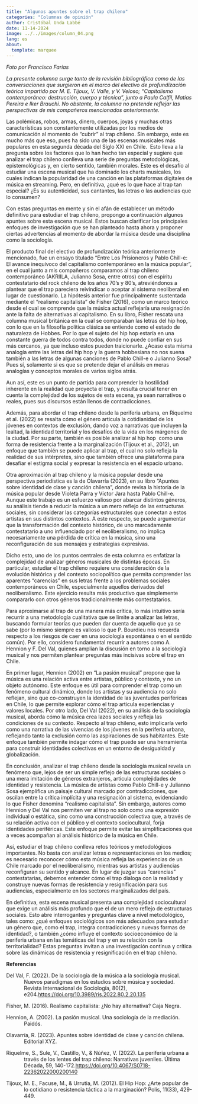 ```yaml
---
title: "Algunos apuntes sobre el trap chileno"
categories: "Columnas de opinión"
author: Cristóbal Unda Labbé
date: 11-14-2024
image: ../../images/column_04.png
lang: es
about: 
  template: marquee
---
```


*Foto por Francisco Farias*

*La presente columna surge tanto de la revisión bibliográfica como de las conversaciones que surgieron en el marco del electivo de profundización teórica impartido por M. E. Tijoux, V. Valle, y V. Veloso; “Capitalismo contemporáneo: destrucción, cuerpo y técnica”, junto a Paula Calfil, Matías Pereira e Iker Brauchi. No obstante, la columna no pretende reflejar las perspectivas de mis compañeros mencionados anteriormente.*

Las polémicas, robos, armas, dinero, cuerpos, joyas y muchas otras características son constantemente utilizadas por los medios de comunicación al momento de “cubrir” al trap chileno. Sin embargo, este es mucho más que eso, pues ha sido una de las escenas musicales más populares en esta segunda década del Siglo XXI en Chile.  Esto lleva a la pregunta sobre los factores que lo han hecho tan especial y sugiere que analizar el trap chileno conlleva una serie de preguntas metodológicas, epistemológicas y, en cierto sentido, también morales. Este es el desafío al estudiar una escena musical que ha dominado los charts musicales, los cuales indican la popularidad de una canción en las plataformas digitales de música en streaming. Pero, en definitiva, ¿qué es lo que hace al trap tan especial? ¿Es su autenticidad, sus cantantes, las letras o las audiencias que lo consumen?

Con estas preguntas en mente y sin el afán de establecer un método definitivo para estudiar el trap chileno, propongo a continuación algunos apuntes sobre esta escena musical. Estos buscan clarificar los principales enfoques de investigación que se han planteado hasta ahora y proponer ciertas advertencias al momento de abordar la música desde una disciplina como la sociología.

El producto final del electivo de profundización teórica anteriormente mencionado, fue un ensayo titulado “Entre Los Prisioneros y Pablo Chill-e: El avance inequívoco del capitalismo contemporáneo en la música popular”, en el cual junto a mis compañeros comparamos al trap chileno contemporáneo (AKRIILA, Julianno Sosa, entre otros) con el espíritu contestatario del rock chileno de los años 70’s y 80’s, atreviéndonos a plantear que el trap pareciera reivindicar o aceptar al sistema neoliberal en lugar de cuestionarlo. La hipótesis anterior fue principalmente sustentada mediante el "realismo capitalista" de Fisher (2016), como un marco teórico desde el cual se comprende que la música actual reflejaría una resignación ante la falta de alternativas al capitalismo. En su libro, Fisher rescata una columna musical británica en la cual se comparaban las letras del hip hop, con lo que en la filosofía política clásica se entiende como el estado de naturaleza de Hobbes. Por lo que el sujeto del hip hop estaría en una constante guerra de todos contra todos, donde no puede confiar en sus más cercanos, ya que incluso estos pueden traicionarle. ¿Acaso esta misma analogía entre las letras del hip hop y la guerra hobbesiana no nos suena también a las letras de algunas canciones de Pablo Chill-e o Julianno Sosa? Pues sí, solamente si es que se pretende dejar el análisis en meras analogías y conceptos morales de varios siglos atrás.

Aun así, este es un punto de partida para comprender la hostilidad inherente en la realidad que proyecta el trap, y resulta crucial tener en cuenta la complejidad de los sujetos de esta escena, ya sean narrativos o reales, pues sus discursos están llenos de contradicciones.

Además, para abordar el trap chileno desde la periferia urbana, en Riquelme et al. (2022) se resalta cómo el género articula la cotidianidad de los jóvenes en contextos de exclusión, dando voz a narrativas que incluyen la lealtad, la identidad territorial y los desafíos de la vida en los márgenes de la ciudad. Por su parte, también es posible analizar al hip hop  como una forma de resistencia frente a la marginalización (Tijoux et al., 2012), un enfoque que también se puede aplicar al trap, el cual no solo refleja la realidad de sus intérpretes, sino que también ofrece una plataforma para desafiar el estigma social y expresar la resistencia en el espacio urbano.

Otra aproximación al trap chileno y la música popular desde una perspectiva periodística es la de Olavarría (2023), en su libro “Apuntes sobre identidad de clase y canción chilena”, donde revisa la historia de la música popular desde Violeta Parra y Víctor Jara hasta Pablo Chill-e. Aunque este trabajo es un esfuerzo valioso por abarcar distintos géneros, su análisis tiende a reducir la música a un mero reflejo de las estructuras sociales, sin considerar las categorías estructurales que conectan a estos artistas en sus distintos contextos. A este respecto, se puede argumentar que la transformación del contexto histórico, de uno marcadamente contestatario a uno influenciado por el neoliberalismo, no implica necesariamente una pérdida de crítica en la música, sino una reconfiguración de sus mensajes y estrategias expresivas.

Dicho esto, uno de los puntos centrales de esta columna es enfatizar la complejidad de analizar géneros musicales de distintas épocas. En particular, estudiar el trap chileno requiere una consideración de la evolución histórica y del contexto sociopolítico que permita comprender las aparentes "carencias" en sus letras frente a los problemas sociales contemporáneos en Chile, especialmente aquellos derivados del neoliberalismo. Este ejercicio resulta más productivo que simplemente compararlo con otros géneros tradicionalmente más contestatarios.

Para aproximarse al trap de una manera más crítica, lo más intuitivo sería recurrir a una metodología cualitativa que se limite a analizar las letras, buscando formular teorías que pueden dar cuenta de aquello que ya se sabe (por lo mismo siempre es valioso lo que P. Bourdieu nos recuerda respecto a los riesgos de caer en una sociología espontánea o en el sentido común). Por ello, considero fundamental recurrir a autores como A. Hennion y F. Del Val, quienes amplían la discusión en torno a la sociología musical y nos permiten plantear preguntas más incisivas sobre el trap en Chile.

En primer lugar, Hennion (2002) en “La pasión musical” propone que la música es una relación activa entre artistas, público y contexto, y no un objeto autónomo. Este enfoque es útil para comprender el trap como un fenómeno cultural dinámico, donde los artistas y su audiencia no solo reflejan, sino que co-construyen la identidad de las juventudes periféricas en Chile, lo que permite explorar cómo el trap articula experiencias y valores locales. Por otro lado, Del Val (2022), en su análisis de la sociología musical, aborda cómo la música crea lazos sociales y refleja las condiciones de su contexto. Respecto al trap chileno, esto implicaría verlo como una narrativa de las vivencias de los jóvenes en la periferia urbana, reflejando tanto la exclusión como las aspiraciones de sus habitantes. Este enfoque también permite indagar cómo el trap puede ser una herramienta para construir identidades colectivas en un entorno de desigualdad y globalización.

En conclusión, analizar el trap chileno desde la sociología musical revela un fenómeno que, lejos de ser un simple reflejo de las estructuras sociales o una mera imitación de géneros extranjeros, articula complejidades de identidad y resistencia. La música de artistas como Pablo Chill-e y Julianno Sosa ejemplifica un paisaje cultural marcado por contradicciones, que oscilan entre la crítica implícita y una resignación al sistema, evidenciando lo que Fisher denomina “realismo capitalista”. Sin embargo, autores como Hennion y Del Val nos permiten ver al trap no solo como una expresión individual o estática, sino como una construcción colectiva que, a través de su relación activa con el público y el contexto sociocultural, forja identidades periféricas. Este enfoque permite evitar las simplificaciones que a veces acompañan al análisis histórico de la música en Chile.

Así, estudiar el trap chileno conlleva retos teóricos y metodológicos importantes. No basta con analizar letras o representaciones en los medios; es necesario reconocer cómo esta música refleja las experiencias de un Chile marcado por el neoliberalismo, mientras sus artistas y audiencias reconfiguran su sentido y alcance. En lugar de juzgar sus “carencias” contestatarias, debemos entender cómo el trap dialoga con la realidad y construye nuevas formas de resistencia y resignificación para sus audiencias, especialmente en los sectores marginalizados del país. 

En definitiva, esta escena musical presenta una complejidad sociocultural que exige un análisis más profundo que el de un mero reflejo de estructuras sociales. Esto abre interrogantes y preguntas clave a nivel metodológico, tales como: ¿qué enfoques sociológicos son más adecuados para estudiar un género que, como el trap, integra contradicciones y nuevas formas de identidad?, o también ¿cómo influye el contexto socioeconómico de la periferia urbana en las temáticas del trap y en su relación con la territorialidad? Estas preguntas invitan a una investigación continua y crítica sobre las dinámicas de resistencia y resignificación en el trap chileno.

**Referencias**

::: {style="margin-left: 0.5in;  text-indent: -0.5in;"}
Del Val, F. (2022). De la sociología de la música a la sociología musical. Nuevos paradigmas en los estudios sobre música y sociedad. Revista Internacional de Sociología, 80(2), e204.<https://doi.org/10.3989/ris.2022.80.2.20.135>

Fisher, M. (2016). Realismo capitalista: ¿No hay alternativa? Caja Negra.

Hennion, A. (2002). La pasión musical. Una sociología de la mediación. Paidós.

Olavarría, R. (2023). Apuntes sobre identidad de clase y canción chilena. Editorial XYZ.

Riquelme, S., Sule, V., Castillo, V., & Núñez, V. (2022). La periferia urbana a través de los lentes del trap chileno: Narrativas juveniles. Última Década, 59, 140-172.<https://doi.org/10.4067/S0718-22362022000200140>

Tijoux, M. E., Facuse, M., & Urrutia, M. (2012). El Hip Hop: ¿Arte popular de lo cotidiano o resistencia táctica a la marginación? Polis, 11(33), 429-449.
:::
